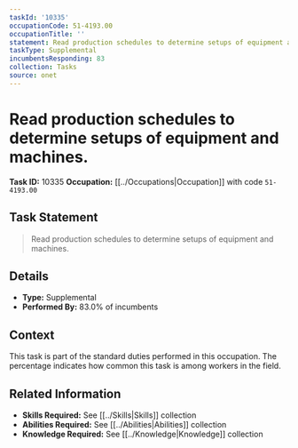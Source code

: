 ```yaml
---
taskId: '10335'
occupationCode: 51-4193.00
occupationTitle: ''
statement: Read production schedules to determine setups of equipment and machines.
taskType: Supplemental
incumbentsResponding: 83
collection: Tasks
source: onet
---
```

# Read production schedules to determine setups of equipment and machines.

**Task ID:** 10335
**Occupation:** [[../Occupations|Occupation]] with code `51-4193.00`

## Task Statement

> Read production schedules to determine setups of equipment and machines.

## Details

- **Type:** Supplemental
- **Performed By:** 83.0% of incumbents

## Context

This task is part of the standard duties performed in this occupation. The percentage indicates how common this task is among workers in the field.

## Related Information

- **Skills Required:** See [[../Skills|Skills]] collection
- **Abilities Required:** See [[../Abilities|Abilities]] collection
- **Knowledge Required:** See [[../Knowledge|Knowledge]] collection

